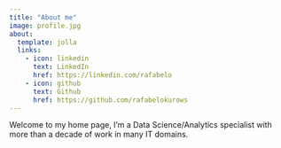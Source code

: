 ---
title: "About me"
image: profile.jpg
about:
  template: jolla
  links:
    - icon: linkedin
      text: LinkedIn
      href: https://linkedin.com/rafabelo
    - icon: github
      text: Github
      href: https://github.com/rafabelokurows
---

Welcome to my home page, I'm a Data Science/Analytics specialist with more than a decade of work in many IT domains.
